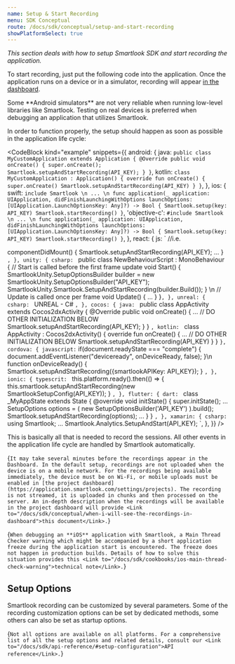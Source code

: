 ```yaml
---
name: Setup & Start Recording
menu: SDK Conceptual
route: /docs/sdk/conceptual/setup-and-start-recording
showPlatformSelect: true
---
```



<Title>Setup & Start Recording</Title>

*This section deals with how to setup Smartlook SDK and start recording the application.*

To start recording, just put the following code into the application. Once the application runs on a device or in a simulator, recording will appear [in the dashboard](https://application.smartlook.com/settings/projects).

<TextBlock kind="important" invisibleOn="ios">
Some **Android simulators** are not very reliable when running low-level libraries like Smartlook. Testing on real devices is preferred when debugging an application that utilizes Smartlook.
</TextBlock>

In order to function properly, the setup should happen as soon as possible in the application life cycle:

<CodeBlock kind="example"
  snippets={{
    android: {
      java: `
public class MyCustomApplication extends Application {
    @Override
    public void onCreate() {
        super.onCreate();
        Smartlook.setupAndStartRecording(API_KEY);
    }
}
      `,
    kotlin: `
class MyCustomApplication : Application() {
    override fun onCreate() {
        super.onCreate()
        Smartlook.setupAndStartRecording(API_KEY)
    }
}
      `,
    },
    ios: {
      swift: `
include Smartlook
\n
...
\n
func application(_ application: UIApplication, didFinishLaunchingWithOptions launchOptions: [UIApplication.LaunchOptionsKey: Any]?) -> Bool {
   Smartlook.setup(key: API_KEY)
   Smartlook.startRecording()
}
      `,
      'objective-c': `
#include Smartlook
\n
...
\n
func application(_ application: UIApplication, didFinishLaunchingWithOptions launchOptions: [UIApplication.LaunchOptionsKey: Any]?) -> Bool {
   Smartlook.setup(key: API_KEY)
   Smartlook.startRecording()
}
      `,
    },
    react: {
      js: `
//i.e.

componentDidMount() {
  Smartlook.setupAndStartRecording(API_KEY);
  ...
}
`,
    },
    unity: {
      csharp: `
public class NewBehaviourScript : MonoBehaviour
{
    // Start is called before the first frame update
    void Start()
    {
        SmartlookUnity.SetupOptionsBuilder builder = new SmartlookUnity.SetupOptionsBuilder("API_KEY");
        SmartlookUnity.Smartlook.SetupAndStartRecording(builder.Build());
    }
\n
    // Update is called once per frame
    void Update()
    {
        ...
    }
}`,
    },
    unreal: {
      csharp: `
UNREAL - C#
      `,
    },
    cocos: {
      java: `
public class AppActivity extends Cocos2dxActivity {
    @Override
    public void onCreate() {
        ...
        // DO OTHER INITIALIZATION BELOW
        Smartlook.setupAndStartRecording(API_KEY);
    }
}
      `,
      kotlin: `
class AppActivity : Cocos2dxActivity() {
    override fun onCreate() {
        ...
        // DO OTHER INITIALIZATION BELOW
        Smartlook.setupAndStartRecording(API_KEY)
    }
}
      `
   },
   cordova: {
      javascript: `
if(document.readyState === "complete") {
  document.addEventListener("deviceready", onDeviceReady, false);
}\n
function onDeviceReady() {
    Smartlook.setupAndStartRecording({smartlookAPIKey: API_KEY});
}    `,
    },
    ionic: {
      typescrit: `
this.platform.ready().then(() => {
    this.smartlook.setupAndStartRecording(new SmartlookSetupConfig(API_KEY));
}
      `,
    },
   flutter: {
      dart: `
      class _MyAppState extends State<MyApp> {
  @override
  void initState() {
    super.initState();
    ...
    SetupOptions options = (
      new SetupOptionsBuilder('API_KEY')
    ).build();
    Smartlook.setupAndStartRecording(options);
    ...
  }
}
   `,
   },
xamarin: {
      csharp: `
using Smartlook;
...
Smartlook.Analytics.SetupAndStart(API_KEY);
      `,
    },
  }}
/>


This is basically all that is needed to record the sessions. All other events in the application life cycle are handled by Smartlook automatically.

<TextBlock kind="important">{`
  It may take several minutes before the recordings appear in the Dashboard. In the default setup, recordings are not uploaded when the device is on a mobile network. For the recordings being available immediately, the device must be on Wi-Fi, or mobile uploads must be enabled in [the project dashboard](https://application.smartlook.com/settings/projects). The recording is not streamed, it is uploaded in chunks and then processed on the server. An in-depth description when the recordings will be available in the project dashboard will provide <Link to="/docs/sdk/conceptual/when-i-will-see-the-recordings-in-dashboard">this document</Link>.
`}</TextBlock>

<TextBlock kind="note" invisibleOn="android">{`
  When debugging an **iOS** application with Smartlook, a Main Thread Checker warning which might be accompanied by a short application freeze during the application start is encountered. The freeze does not happen in production builds. Details of how to solve this situation provides this <Link to="/docs/sdk/cookbooks/ios-main-thread-check-warning">technical note</Link>.
`}</TextBlock>

## Setup Options

Smartlook recording can be customized by several parameters. Some of the recording customization options can be set by dedicated methods, some others can also be set as startup options.

<TextBlock kind="important">{`
Not all options are available on all platforms. For a comprehensive list of all the setup options and related details, consult our <Link to="/docs/sdk/api-reference/#setup-configuration">API reference</Link>.
`}</TextBlock>
